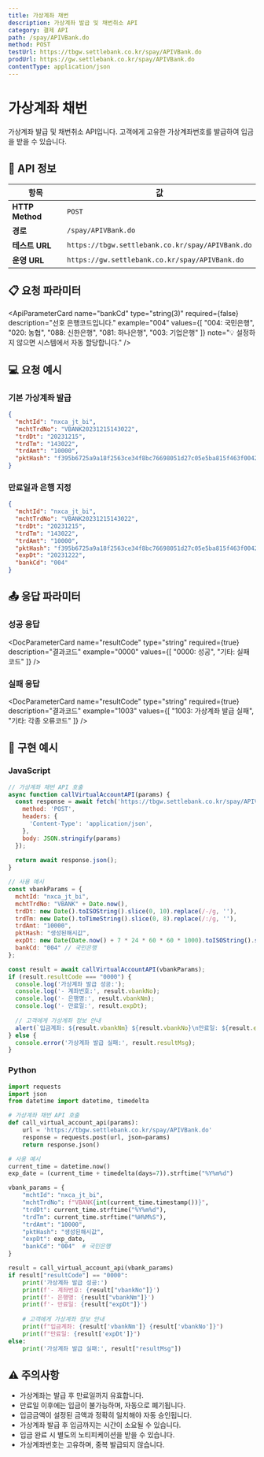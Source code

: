 ```yaml
---
title: 가상계좌 채번
description: 가상계좌 발급 및 채번취소 API
category: 결제 API
path: /spay/APIVBank.do
method: POST
testUrl: https://tbgw.settlebank.co.kr/spay/APIVBank.do
prodUrl: https://gw.settlebank.co.kr/spay/APIVBank.do
contentType: application/json
---
```


# 가상계좌 채번

가상계좌 발급 및 채번취소 API입니다. 고객에게 고유한 가상계좌번호를 발급하여 입금을 받을 수 있습니다.

## 📡 API 정보

| 항목 | 값 |
|------|-----|
| **HTTP Method** | `POST` |
| **경로** | `/spay/APIVBank.do` |
| **테스트 URL** | `https://tbgw.settlebank.co.kr/spay/APIVBank.do` |
| **운영 URL** | `https://gw.settlebank.co.kr/spay/APIVBank.do` |

## 📋 요청 파라미터

<ApiParameterCard
  name="mchtId"
  type="string(10)"
  required={true}
  description="헥토파이낸셜에서 부여하는 고유 상점아이디입니다."
  example="nxca_jt_bi"
/>

<ApiParameterCard
  name="mchtTrdNo"
  type="string(100)"
  required={true}
  description="상점에서 생성하는 고유 주문번호입니다."
  example="VBANK20231215143022"
  note="⚠️ 한글은 사용할 수 없으며, 영문, 숫자, 일부 특수문자만 사용 가능합니다."
/>

<ApiParameterCard
  name="trdDt"
  type="string(8)"
  required={true}
  description="거래 요청 일자입니다. yyyyMMdd 형식으로 전달합니다."
  example="20231215"
/>

<ApiParameterCard
  name="trdTm"
  type="string(6)"
  required={true}
  description="거래 요청 시간입니다. HH24MISS 형식으로 전달합니다."
  example="143022"
/>

<ApiParameterCard
  name="trdAmt"
  type="string(12)"
  required={true}
  description="가상계좌 입금 예정 금액입니다."
  example="10000"
  note="💰 입금 예정 금액을 설정하며, 이 금액으로 입금 시 자동 승인됩니다."
/>

<ApiParameterCard
  name="pktHash"
  type="string(64)"
  required={true}
  description="SHA256 방식으로 생성한 해쉬값입니다."
  example="f395b6725a9a18f2563ce34f8bc76698051d27c05e5ba815f463f00429061c0c"
  note="🔒 거래일자 + 거래시간 + 상점아이디 + 상점주문번호 + 거래금액 + 해쉬키 순서로 조합"
/>

<ApiParameterCard
  name="expDt"
  type="string(8)"
  required={false}
  description="가상계좌 만료일자입니다. yyyyMMdd 형식으로 전달합니다."
  example="20231222"
  note="⏰ 설정하지 않으면 기본 만료일(7일 후)이 적용됩니다."
/>

<ApiParameterCard
  name="bankCd"
  type="string(3)"
  required={false}
  description="선호 은행코드입니다."
  example="004"
  values={[
    "004: 국민은행",
    "020: 농협",
    "088: 신한은행",
    "081: 하나은행",
    "003: 기업은행"
  ]}
  note="💡 설정하지 않으면 시스템에서 자동 할당합니다."
/>

## 💻 요청 예시

### 기본 가상계좌 발급

```json
{
  "mchtId": "nxca_jt_bi",
  "mchtTrdNo": "VBANK20231215143022",
  "trdDt": "20231215",
  "trdTm": "143022",
  "trdAmt": "10000",
  "pktHash": "f395b6725a9a18f2563ce34f8bc76698051d27c05e5ba815f463f00429061c0c"
}
```

### 만료일과 은행 지정

```json
{
  "mchtId": "nxca_jt_bi",
  "mchtTrdNo": "VBANK20231215143022",
  "trdDt": "20231215",
  "trdTm": "143022",
  "trdAmt": "10000",
  "pktHash": "f395b6725a9a18f2563ce34f8bc76698051d27c05e5ba815f463f00429061c0c",
  "expDt": "20231222",
  "bankCd": "004"
}
```

## 📤 응답 파라미터

### 성공 응답

<DocParameterCard
  name="resultCode"
  type="string"
  required={true}
  description="결과코드"
  example="0000"
  values={[
    "0000: 성공",
    "기타: 실패코드"
  ]}
/>

<DocParameterCard
  name="resultMsg"
  type="string"
  required={true}
  description="결과메시지"
  example="정상적으로 처리되었습니다."
/>

<DocParameterCard
  name="vbankNo"
  type="string"
  required={true}
  description="가상계좌번호"
  example="1234567890123456"
/>

<DocParameterCard
  name="vbankNm"
  type="string"
  required={true}
  description="가상계좌 은행명"
  example="국민은행"
/>

<DocParameterCard
  name="expDt"
  type="string"
  required={true}
  description="가상계좌 만료일 (YYYYMMDD)"
  example="20231222"
/>

### 실패 응답

<DocParameterCard
  name="resultCode"
  type="string"
  required={true}
  description="결과코드"
  example="1003"
  values={[
    "1003: 가상계좌 발급 실패",
    "기타: 각종 오류코드"
  ]}
/>

<DocParameterCard
  name="resultMsg"
  type="string"
  required={true}
  description="결과메시지"
  example="가상계좌 발급에 실패했습니다."
/>

<DocParameterCard
  name="vbankNo"
  type="string"
  required={false}
  description="가상계좌번호 (실패시 null)"
  example="null"
/>

<DocParameterCard
  name="vbankNm"
  type="string"
  required={false}
  description="가상계좌 은행명 (실패시 null)"
  example="null"
/>

<DocParameterCard
  name="expDt"
  type="string"
  required={false}
  description="가상계좌 만료일 (실패시 null)"
  example="null"
/>

## 🔧 구현 예시

### JavaScript

```javascript
// 가상계좌 채번 API 호출
async function callVirtualAccountAPI(params) {
  const response = await fetch('https://tbgw.settlebank.co.kr/spay/APIVBank.do', {
    method: 'POST',
    headers: {
      'Content-Type': 'application/json',
    },
    body: JSON.stringify(params)
  });
  
  return await response.json();
}

// 사용 예시
const vbankParams = {
  mchtId: "nxca_jt_bi",
  mchtTrdNo: "VBANK" + Date.now(),
  trdDt: new Date().toISOString().slice(0, 10).replace(/-/g, ''),
  trdTm: new Date().toTimeString().slice(0, 8).replace(/:/g, ''),
  trdAmt: "10000",
  pktHash: "생성된해시값",
  expDt: new Date(Date.now() + 7 * 24 * 60 * 60 * 1000).toISOString().slice(0, 10).replace(/-/g, ''),
  bankCd: "004" // 국민은행
};

const result = await callVirtualAccountAPI(vbankParams);
if (result.resultCode === "0000") {
  console.log('가상계좌 발급 성공:');
  console.log('- 계좌번호:', result.vbankNo);
  console.log('- 은행명:', result.vbankNm);
  console.log('- 만료일:', result.expDt);
  
  // 고객에게 가상계좌 정보 안내
  alert(`입금계좌: ${result.vbankNm} ${result.vbankNo}\n만료일: ${result.expDt}`);
} else {
  console.error('가상계좌 발급 실패:', result.resultMsg);
}
```

### Python

```python
import requests
import json
from datetime import datetime, timedelta

# 가상계좌 채번 API 호출
def call_virtual_account_api(params):
    url = 'https://tbgw.settlebank.co.kr/spay/APIVBank.do'
    response = requests.post(url, json=params)
    return response.json()

# 사용 예시
current_time = datetime.now()
exp_date = (current_time + timedelta(days=7)).strftime("%Y%m%d")

vbank_params = {
    "mchtId": "nxca_jt_bi",
    "mchtTrdNo": f"VBANK{int(current_time.timestamp())}",
    "trdDt": current_time.strftime("%Y%m%d"),
    "trdTm": current_time.strftime("%H%M%S"),
    "trdAmt": "10000",
    "pktHash": "생성된해시값",
    "expDt": exp_date,
    "bankCd": "004"  # 국민은행
}

result = call_virtual_account_api(vbank_params)
if result["resultCode"] == "0000":
    print('가상계좌 발급 성공:')
    print(f'- 계좌번호: {result["vbankNo"]}')
    print(f'- 은행명: {result["vbankNm"]}')
    print(f'- 만료일: {result["expDt"]}')
    
    # 고객에게 가상계좌 정보 안내
    print(f"입금계좌: {result['vbankNm']} {result['vbankNo']}")
    print(f"만료일: {result['expDt']}")
else:
    print('가상계좌 발급 실패:', result["resultMsg"])
```

## ⚠️ 주의사항

- 가상계좌는 발급 후 만료일까지 유효합니다.
- 만료일 이후에는 입금이 불가능하며, 자동으로 폐기됩니다.
- 입금금액이 설정된 금액과 정확히 일치해야 자동 승인됩니다.
- 가상계좌 발급 후 입금까지는 시간이 소요될 수 있습니다.
- 입금 완료 시 별도의 노티피케이션을 받을 수 있습니다.
- 가상계좌번호는 고유하며, 중복 발급되지 않습니다.


